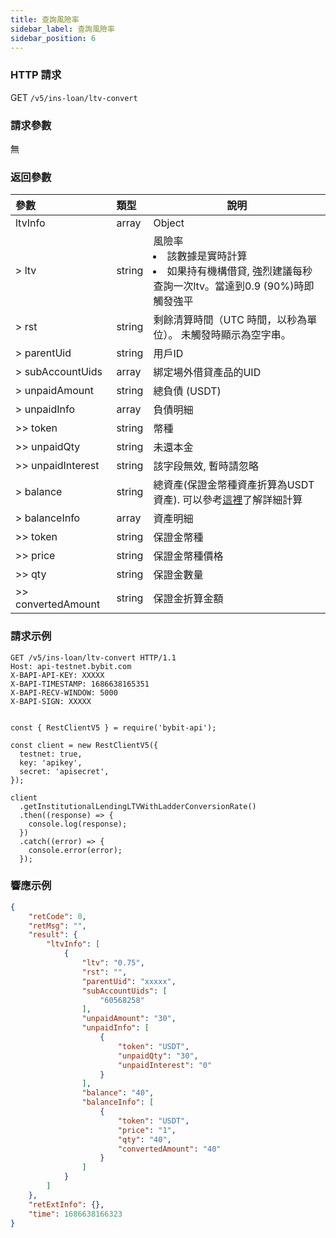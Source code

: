 ```yaml
---
title: 查詢風險率
sidebar_label: 查詢風險率
sidebar_position: 6
---
```


### HTTP 請求
GET `/v5/ins-loan/ltv-convert`

### 請求參數
無

### 返回參數
| 參數 | 類型 | 說明|
|:----- |:-----|----- |
|ltvInfo | array | Object |
|> ltv | string	| 風險率 <li>該數據是實時計算</li><li>如果持有機構借貸, 強烈建議每秒查詢一次ltv。當達到0.9 (90%)時即觸發強平</li> |
|> rst | string | 剩餘清算時間（UTC 時間，以秒為單位）。 未觸發時顯示為空字串。|
|> parentUid | string | 用戶ID |
|> subAccountUids | array | 綁定場外借貸產品的UID |
|> unpaidAmount	| string | 總負債 (USDT) |
|> unpaidInfo | array | 負債明細 |
|>> token | string | 幣種 |
|>> unpaidQty | string | 未還本金 |
|>> unpaidInterest | string	| 該字段無效, 暫時請忽略 |
|> balance | string	| 總資產(保證金幣種資產折算為USDT資產). 可以參考<a href="https://www.bybit.com/zh-MY/help-center/s/article/Over-the-counter-OTC-Lending">這裡</a>了解詳細計算 |
|> balanceInfo | array | 資產明細 |
|>> token | string | 保證金幣種 |
|>> price | string | 保證金幣種價格 |
|>> qty	| string | 保證金數量 |
|>> convertedAmount	| string | 保證金折算金額 |

### 請求示例

<Tabs groupId="programming-languages">
<TabItem value="http" label="HTTP">

```http
GET /v5/ins-loan/ltv-convert HTTP/1.1
Host: api-testnet.bybit.com
X-BAPI-API-KEY: XXXXX
X-BAPI-TIMESTAMP: 1686638165351
X-BAPI-RECV-WINDOW: 5000
X-BAPI-SIGN: XXXXX
```

</TabItem>
<TabItem value="python" label="Python">

```python

```

</TabItem>

<TabItem value="Node" label="Node.js">

```n4js
const { RestClientV5 } = require('bybit-api');

const client = new RestClientV5({
  testnet: true,
  key: 'apikey',
  secret: 'apisecret',
});

client
  .getInstitutionalLendingLTVWithLadderConversionRate()
  .then((response) => {
    console.log(response);
  })
  .catch((error) => {
    console.error(error);
  });
```

</TabItem>
</Tabs>

### 響應示例

```json
{
    "retCode": 0,
    "retMsg": "",
    "result": {
        "ltvInfo": [
            {
                "ltv": "0.75",
                "rst": "",
                "parentUid": "xxxxx",
                "subAccountUids": [
                    "60568258"
                ],
                "unpaidAmount": "30",
                "unpaidInfo": [
                    {
                        "token": "USDT",
                        "unpaidQty": "30",
                        "unpaidInterest": "0"
                    }
                ],
                "balance": "40",
                "balanceInfo": [
                    {
                        "token": "USDT",
                        "price": "1",
                        "qty": "40",
                        "convertedAmount": "40"
                    }
                ]
            }
        ]
    },
    "retExtInfo": {},
    "time": 1686638166323
}
```

